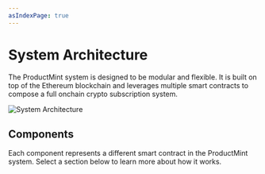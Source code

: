 ```yaml
---
asIndexPage: true
---
```



# System Architecture

The ProductMint system is designed to be modular and flexible. It is built on top of the Ethereum blockchain and leverages multiple smart contracts to compose a full onchain crypto subscription system.

![System Architecture](/assets/ProductMintSystem.png)

## Components

Each component represents a different smart contract in the ProductMint system. Select a section below to learn more about how it works.

<Cards>
    <Cards.Card
        title="NFTs"
        href="/system-architecture/nfts"
    />
    <Cards.Card
        title="Purchase Manager"
        href="/system-architecture/purchase-manager"
    />
    <Cards.Card
        title="Organization Admin"
        href="/system-architecture/organization-admin"
    />
    <Cards.Card
        title="Escrow System"
        href="/system-architecture/escrow"
    />
    <Cards.Card
        title="Registry System"
        href="/system-architecture/registry"
    />
    <Cards.Card
        title="Pricing Calculator"
        href="/system-architecture/pricing-calculator"
    />
    <Cards.Card
        title="Usage Recorder"
        href="/system-architecture/usage-recorder"
    />
    <Cards.Card
        title="Renewal Processor"
        href="/system-architecture/renewal-processor"
    />
</Cards>

